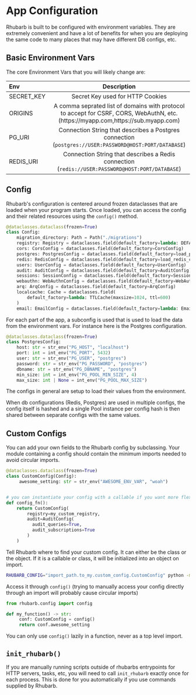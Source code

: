 # App Configuration

Rhubarb is built to be configured with environment variables. They are extremely convenient and have a lot of benefits for when you are deploying the same code to many places that may have different DB configs, etc.

## Basic Environment Vars

The core Environment Vars that you will likely change are:

| Env | Description |
| :------------ | :---------: |
| SECRET_KEY         |    Secret Key used for HTTP Cookies    |
| ORIGINS         |    A comma seprated list of domains with protocol to accept for CSRF, CORS, WebAuthN, etc. (<span>https://</span>myapp.com,<span>https://</span>sub.myapp.com) |
| PG_URI         |    Connection String that describes a Postgres connection (`postgres://USER:PASSWORD@HOST:PORT/DATABASE`) |
| REDIS_URI         |    Connection String that describes a Redis connection (`redis://USER:PASSWORD@HOST:PORT/DATABASE`) |

## Config

Rhubarb's configuration is centered around frozen dataclasses that are loaded when your program starts. Once loaded, you can access the config and their related resources using the `config()` method.

```python
@dataclasses.dataclass(frozen=True)
class Config:
    migration_directory: Path = Path("./migrations")
    registry: Registry = dataclasses.field(default_factory=lambda: DEFAULT_REGISTRY)
    cors: CorsConfig = dataclasses.field(default_factory=CorsConfig)
    postgres: PostgresConfig = dataclasses.field(default_factory=load_postgres_config)
    redis: RedisConfig = dataclasses.field(default_factory=load_redis_config)
    users: UserConfig = dataclasses.field(default_factory=UserConfig)
    audit: AuditConfig = dataclasses.field(default_factory=AuditConfig)
    sessions: SessionConfig = dataclasses.field(default_factory=SessionConfig)
    webauthn: WebAuthnConfig = dataclasses.field(default_factory=WebAuthnConfig)
    arq: ArqConfig = dataclasses.field(default_factory=ArqConfig)
    localcache: Cache = dataclasses.field(
        default_factory=lambda: TTLCache(maxsize=1024, ttl=600)
    )
    email: EmailConfig = dataclasses.field(default_factory=lambda: EmailConfig())
```

For each part of the app, a subconfig is used that is used to load the data from the environment vars. For instance here is the Postgres configuration.

```python
@dataclasses.dataclass(frozen=True)
class PostgresConfig:
    host: str = str_env("PG_HOST", "localhost")
    port: int = int_env("PG_PORT", 5432)
    user: str = str_env("PG_USER", "postgres")
    password: str = str_env("PG_PASSWORD", "postgres")
    dbname: str = str_env("PG_DBNAME", "postgres")
    min_size: int = int_env("PG_POOL_MIN_SIZE", 4)
    max_size: int | None = int_env("PG_POOL_MAX_SIZE")
```

The configs in general are setup to load their values from the environment.

When db configurations (Redis, Postgres) are used in multiple configs, the config itself is hashed and a single Pool instance per config hash is then shared between separate configs with the same values.


## Custom Configs

You can add your own fields to the Rhubarb config by subclassing. Your module containing a config should contain the minimum imports needed to avoid circular imports.

```python
@dataclasses.dataclass(frozen=True)
class CustomConfig(Config):
     awesome_setting: str = str_env("AWESOME_ENV_VAR", "woah")


# you can instantiate your config with a callable if you want more flexibility
def config_fn():
    return CustomConfig(
        registry=my_custom_registry,
        audit=AuditConfig(
          audit_queries=True,
          audit_subscriptions=True
        )
    )
```

Tell Rhubarb where to find your custom config. It can either be the class or the object. If it is a callable or class, it will be initialized into an object on import.

```bash
RHUBARB_CONFIG="import_path.to_my.custom_config.CustomConfig" python -m rhubarb.pkg.starlette.server
```

Access it through `config()` (trying to manually access your config directly through an import will probably cause circular imports)

```python
from rhubarb.config import config

def my_function() -> str:
     conf: CustomConfig = config()
     return conf.awesome_setting
```

You can only use `config()` lazily in a function, never as a top level import.

## `init_rhubarb()`

If you are manually running scripts outside of rhubarbs entrypoints for HTTP servers, tasks, etc, you will need to call `init_rhubarb` exactly once for each process. This is done for you automatically if you use commands supplied by Rhubarb.

